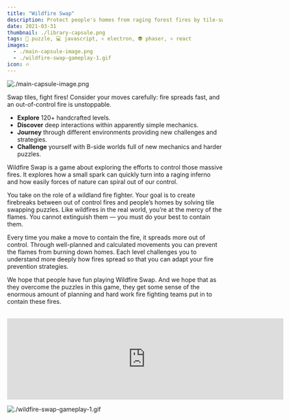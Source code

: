 ```yaml
---
title: "Wildfire Swap"
description: Protect people's homes from raging forest fires by tile-swapping your way out of tricky puzzles in Wildfire Swap.
date: 2021-03-31
thumbnail: ./library-capsule.png
tags: 🧩 puzzle, 💻 javascript, ⚛️ electron, 👽 phaser, ⚛️ react
images:
  - ./main-capsule-image.png
  - ./wildfire-swap-gameplay-1.gif
icon: 🔥
---
```


![./main-capsule-image.png](./main-capsule-image.png)

Swap tiles, fight fires! Consider your moves carefully: fire spreads fast, and an out-of-control fire is unstoppable.

- **Explore** 120+ handcrafted levels.
- **Discover** deep interactions within apparently simple mechanics.
- **Journey** through different environments providing new challenges and strategies.
- **Challenge** yourself with B-side worlds full of new mechanics and harder puzzles.

Wildfire Swap is a game about exploring the efforts to control those massive fires. It explores how a small spark can quickly turn into a raging inferno and how easily forces of nature can spiral out of our control.

You take on the role of a wildland fire fighter. Your goal is to create firebreaks between out of control fires and people’s homes by solving tile swapping puzzles. Like wildfires in the real world, you’re at the mercy of the flames. You cannot extinguish them — you must do your best to contain them.

Every time you make a move to contain the fire, it spreads more out of control. Through well-planned and calculated movements you can prevent the flames from burning down homes. Each level challenges you to understand more deeply how fires spread so that you can adapt your fire prevention strategies.

We hope that people have fun playing Wildfire Swap. And we hope that as they overcome the puzzles in this game, they get some sense of the enormous amount of planning and hard work fire fighting teams put in to contain these fires.

<br />

<iframe
  style={{
    margin: "2rem 0",
  }}
  src="https://store.steampowered.com/widget/1216030/"
  frameBorder="0"
  width="646"
  height="190"
></iframe>

<br />

![./wildfire-swap-gameplay-1.gif](./wildfire-swap-gameplay-1.gif)
